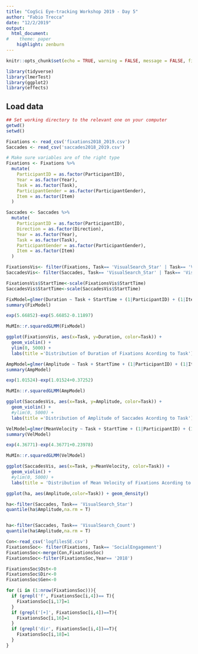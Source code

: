 ```yaml
---
title: "CogSci Eye-tracking Workshop 2019 - Day 5"
author: "Fabio Trecca"
date: "12/2/2019"
output:
  html_document:
#    theme: paper
    highlight: zenburn
---
```


```r
knitr::opts_chunk$set(echo = TRUE, warning = FALSE, message = FALSE, fig.align = 'center')
```

```r
library(tidyverse)
library(lmerTest)
library(ggplot2)
library(effects)
```

## Load data

```r
## Set working directory to the relevant one on your computer
getwd()
setwd()

Fixations <- read_csv('fixations2018_2019.csv')
Saccades <- read_csv('saccades2018_2019.csv')

# Make sure variables are of the right type
Fixations <- Fixations %>%
  mutate(
    ParticipantID = as.factor(ParticipantID),
    Year = as.factor(Year),
    Task = as.factor(Task),
    ParticipantGender = as.factor(ParticipantGender),
    Item = as.factor(Item)
  )

Saccades <- Saccades %>%
  mutate(
    ParticipantID = as.factor(ParticipantID),
    Direction = as.factor(Direction),
    Year = as.factor(Year),
    Task = as.factor(Task),
    ParticipantGender = as.factor(ParticipantGender),
    Item = as.factor(Item)
  )
```

```r
FixationsVis<- filter(Fixations, Task== 'VisualSearch_Star' | Task== 'VisualSearch_Count')
SaccadesVis<- filter(Saccades, Task== 'VisualSearch_Star' | Task== 'VisualSearch_Count')

FixationsVis$StartTime<-scale(FixationsVis$StartTime)
SaccadesVis$StartTime<-scale(SaccadesVis$StartTime)

FixModel=glmer(Duration ~ Task + StartTime + (1|ParticipantID) + (1|Item), family = gaussian(link = log), data=FixationsVis,control=glmerControl(optimizer="bobyqa", optCtrl=list(maxfun=2e5)))
summary(FixModel)

exp(5.66852)-exp(5.66852-0.11897)

MuMIn::r.squaredGLMM(FixModel)

ggplot(FixationsVis, aes(x=Task, y=Duration, color=Task)) + 
  geom_violin() +
  ylim(0, 5000) +
  labs(title ='Distribution of Duration of Fixations Acording to Task')

AmpModel=glmer(Amplitude ~ Task + StartTime + (1|ParticipantID) + (1|Item), family = gaussian(link = log), data=SaccadesVis,control=glmerControl(optimizer="bobyqa", optCtrl=list(maxfun=2e5)))
summary(AmpModel)

exp(1.01524)-exp(1.01524+0.37252)

MuMIn::r.squaredGLMM(AmpModel)

ggplot(SaccadesVis, aes(x=Task, y=Amplitude, color=Task)) + 
  geom_violin() +
  #ylim(0, 5000) +
  labs(title ='Distribution of Amplitude of Saccades Acording to Task')

VelModel=glmer(MeanVelocity ~ Task + StartTime + (1|ParticipantID) + (1|Item), family = gaussian(link = log), data=SaccadesVis,control=glmerControl(optimizer="bobyqa", optCtrl=list(maxfun=2e5)))
summary(VelModel)

exp(4.36771)-exp(4.36771+0.23978)

MuMIn::r.squaredGLMM(VelModel)

ggplot(SaccadesVis, aes(x=Task, y=MeanVelocity, color=Task)) + 
  geom_violin() +
  #ylim(0, 5000) +
  labs(title = 'Distribution of Mean Velocity of Fixations Acording to Task')

ggplot(ha, aes(Amplitude,color=Task)) + geom_density()

ha<-filter(Saccades, Task== 'VisualSearch_Star')
quantile(ha$Amplitude,na.rm = T)


ha<-filter(Saccades, Task== 'VisualSearch_Count')
quantile(ha$Amplitude,na.rm = T)


```

```r
Con<-read_csv('logfilesSE.csv')
FixationsSoc<- filter(Fixations, Task== 'SocialEngagement')
FixationsSoc<-merge(Con,FixationsSoc)
FixationsSoc<-filter(FixationsSoc,Year== '2018')

FixationsSoc$Ost<-0
FixationsSoc$Dir<-0
FixationsSoc$Gen<-0

for (i in (1:nrow(FixationsSoc))){
  if (grepl('f', FixationsSoc[i,4])== T){
    FixationsSoc[i,17]=1
  }
  if (grepl('[+]', FixationsSoc[i,4])==T){
    FixationsSoc[i,16]=1
  }
  if (grepl('dir', FixationsSoc[i,4])==T){
    FixationsSoc[i,18]=1
  }
}


```

```r
```

```r
```